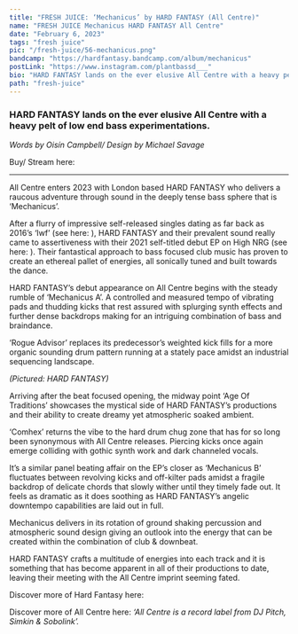---
title: "FRESH JUICE: ‘Mechanicus’ by HARD FANTASY (All Centre)"
name: "FRESH JUICE Mechanicus HARD FANTASY All Centre"
date: "February 6, 2023"
tags: "fresh juice"
pic: "/fresh-juice/56-mechanicus.png"
bandcamp: "https://hardfantasy.bandcamp.com/album/mechanicus"
postLink: "https://www.instagram.com/plantbassd___"
bio: "HARD FANTASY lands on the ever elusive All Centre with a heavy pelt of low end bass experimentations."
path: "fresh-juice"
---

### HARD FANTASY lands on the ever elusive All Centre with a heavy pelt of low end bass experimentations.

<Picture src="/fresh-juice/56-hard-fantasy.jpg" alt="Hard Fantasy album art" size={1200} />
<p className="smallText">
  <i>Words by Oisín Campbell/ Design by Michael Savage</i>
</p>

Buy/ Stream here: <HoverLink url="hardfantasy.bandcamp.com/album/mechanicus" inline external />

<hr />

All Centre enters 2023 with London based HARD FANTASY who delivers a raucous adventure through sound in the deeply tense bass sphere that is ‘Mechanicus’.

After a flurry of impressive self-released singles dating as far back as 2016’s ‘Iwf’ (see here: <HoverLink url="hardfantasy.bandcamp.com/track/lwf-2016" inline external />), HARD FANTASY and their prevalent sound really came to assertiveness with their 2021 self-titled debut EP on High NRG (see here: <HoverLink url="hi-nrg.bandcamp.com/album/hard-fantasy-ep" name="Hard Fantasy EP" inline external /> ). Their fantastical approach to bass focused club music has proven to create an ethereal pallet of energies, all sonically tuned and built towards the dance.

HARD FANTASY’s debut appearance on All Centre begins with the steady rumble of ‘Mechanicus A’. A controlled and measured tempo of vibrating pads and thudding kicks that rest assured with splurging synth effects and further dense backdrops making for an intriguing combination of bass and braindance.

‘Rogue Advisor’ replaces its predecessor’s weighted kick fills for a more organic sounding drum pattern running at a stately pace amidst an industrial sequencing landscape.

<Picture src="/fresh-juice/56-hf-cover.jpg" alt="Hard Fantasy cover pic" size={1200} />
<p className="smallText">
  <i>(Pictured: HARD FANTASY)</i>
</p>

Arriving after the beat focused opening, the midway point ‘Age Of Traditions’ showcases the mystical side of HARD FANTASY’s productions and their ability to create dreamy yet atmospheric soaked ambient.

‘Comhex’ returns the vibe to the hard drum chug zone that has for so long been synonymous with All Centre releases. Piercing kicks once again emerge colliding with gothic synth work and dark channeled vocals.

It’s a similar panel beating affair on the EP’s closer as ‘Mechanicus B’ fluctuates between revolving kicks and off-kilter pads amidst a fragile backdrop of delicate chords that slowly wither until they timely fade out. It feels as dramatic as it does soothing as HARD FANTASY’s angelic downtempo capabilities are laid out in full.

Mechanicus delivers in its rotation of ground shaking percussion and atmospheric sound design giving an outlook into the energy that can be created within the combination of club & downbeat.

HARD FANTASY crafts a multitude of energies into each track and it is something that has become apparent in all of their productions to date, leaving their meeting with the All Centre imprint seeming fated.

Discover more of Hard Fantasy here: <HoverLink url="hardfantasy.bandcamp.com/music" name="Music | HARD FANTASY" inline external />

Discover more of All Centre here: <HoverLink url="allcentre.bandcamp.com/" name="All Centre" inline external /> _‘All Centre is a record label from DJ Pitch, Simkin & Sobolink’._
